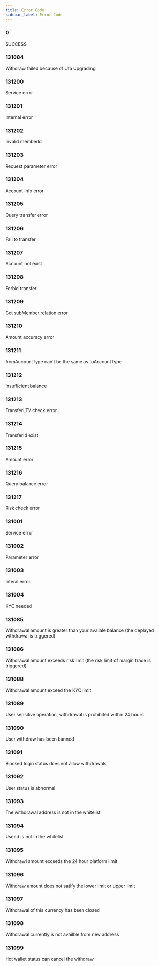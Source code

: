 ```yaml
---
title: Error Code
sidebar_label: Error Code
---
```


### 0
SUCCESS

### 131084
Withdraw failed because of Uta Upgrading

### 131200
Service error

### 131201
Internal error

### 131202
Invalid memberId

### 131203
Request parameter error

### 131204
Account info error

### 131205
Query transfer error

### 131206
Fail to transfer

### 131207
Account not exist

### 131208
Forbid transfer

### 131209
Get subMember relation error

### 131210
Amount accuracy error

### 131211
fromAccountType can't be the same as toAccountType

### 131212
Insufficient balance

### 131213
TransferLTV check error

### 131214
TransferId exist

### 131215
Amount error

### 131216
Query balance error

### 131217
Risk check error

### 131001
Service error

### 131002
Parameter error

### 131003
Interal error

### 131004
KYC needed

### 131085
Withdrawal amount is greater than your availale balance (the deplayed withdrawal is triggered)

### 131086
Withdrawal amount exceeds risk limit (the risk limit of margin trade is triggered)

### 131088
Withdrawal amount exceed the KYC limit

### 131089
User sensitive operation, withdrawal is prohibited within 24 hours

### 131090
User withdraw has been banned

### 131091
Blocked login status does not allow withdrawals

### 131092
User status is abnormal

### 131093
The withdrawal address is not in the whitelist

### 131094
UserId is not in the whitelist

### 131095
Withdrawl amount exceeds the 24 hour platform limit

### 131096
Withdraw amount does not satify the lower limit or upper limit

### 131097
Withdrawal of this currency has been closed

### 131098
Withdrawal currently is not availble from new address

### 131099
Hot wallet status can cancel the withdraw